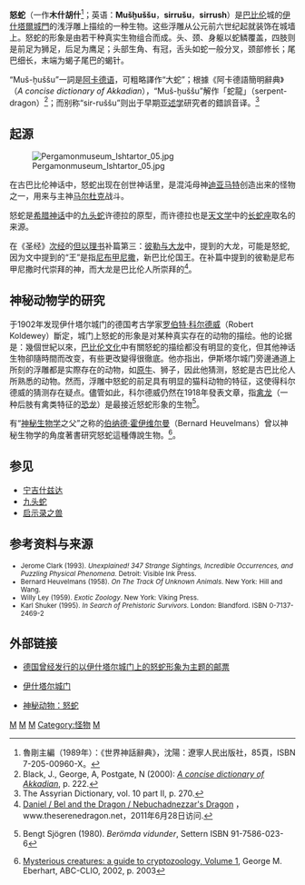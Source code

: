 {{Infobox paranormal creature
|Creature_Name  = 怒蛇 𒈲𒄭𒄊
|Image_Name     = Pergamonmuseum Ishtartor 02.jpg
|Image_Caption  = [[佩加蒙博物館|佩加蒙博物館]]收藏的关于怒蛇的[[浅浮雕|浅浮雕]]
|编组       =
|sub_grouping   = [[龙|龙]]
|AKA            =
|similar_creatures = [[九头蛇|许德拉]]
|神话     = [[巴比伦神话|巴比伦神话]]
|地点         = [[美索不达米亚|美索不达米亚]]
}}

'''怒蛇'''（一作'''木什胡什'''<ref>魯剛主編（1989年）：《世界神話辭典》，沈陽：遼寧人民出版社，85頁，ISBN 7-205-00960-X。</ref>；英语：'''Mušḫuššu'''，'''sirrušu'''，'''sirrush'''）是[[巴比伦|巴比伦]]城的[[伊什塔爾城門|伊什塔爾城門]]的浅浮雕上描绘的一种生物。这些浮雕从公元前六世纪起就装饰在城墙上。怒蛇的形象是由若干种真实生物组合而成。头、颈、身躯以蛇鳞覆盖，四肢则是前足为狮足，后足为鹰足；头部生角、有冠，舌头如蛇一般分叉，颈部修长；尾巴细长，末端为蝎子尾巴的蝎针。

“Muš-ḫuššu”一詞是[[阿卡德语|阿卡德语]]，可粗略譯作“大蛇”；根據《阿卡德語簡明辭典》（''A concise dictionary of Akkadian''），“Muš-ḫuššu”解作「蛇龍」（serpent-dragon）<ref>Black, J., George, A, Postgate, N (2000): [http://books.google.co.uk/books?id=-qIuVCsRb98C&printsec=frontcover#v=onepage&q&f=false ''A concise dictionary of Akkadian''], p. 222.</ref>；而别称“sir-ruššu”则出于早期[[亚述学|亚述学]]研究者的錯誤音译。<ref>The Assyrian Dictionary, vol. 10 part II, p. 270.</ref>

==起源==
[[Image:Pergamonmuseum_Ishtartor_05.jpg|thumb]]

在古巴比伦神话中，怒蛇出现在创世神话里，是混沌母神[[迪亚马特|迪亚马特]]创造出来的怪物之一，用来与主神[[马尔杜克|马尔杜克]]战斗。

怒蛇是[[希腊神话|希腊神话]]中的[[九头蛇|九头蛇]]许德拉的原型，而许德拉也是[[天文学|天文学]]中的[[长蛇座|长蛇座]]取名的来源。

在《圣经》[[次经|次经]]的[[但以理书|但以理书]]补篇第三：[[彼勒与大龙|彼勒与大龙]]中，提到的大龙，可能是怒蛇, 因为文中提到的“王”是指[[尼布甲尼撒二世|尼布甲尼撒]]，新巴比伦国王。在补篇中提到的彼勒是尼布甲尼撒时代崇拜的神，而大龙是巴比伦人所崇拜的<ref>[http://www.theserenedragon.net/Tales/babylon-daniel.html Daniel / Bel and the Dragon / Nebuchadnezzar's Dragon] {{Wayback|url=http://www.theserenedragon.net/Tales/babylon-daniel.html |date=20110210120457 }}，www.theserenedragon.net，2011年6月28日访问.</ref>。

==神秘动物学的研究==
{{see|魔克拉-姆邊貝|活恐龙}}
于1902年发现伊什塔尔城门的德国考古学家[[罗伯特·科尔德威|罗伯特·科尔德威]]（Robert Koldewey）斷定，城门上怒蛇的形象是对某种真实存在的动物的描绘。他的论据是：幾個世紀以來，[[巴比倫尼亞|巴比伦文化]]中有關怒蛇的描绘都没有明显的变化，但其他神话生物卻隨時間而改变，有些更改變得很徹底。他亦指出，伊斯塔尔城门旁邊通道上所刻的浮雕都是实際存在的动物，如[[原牛|原牛]]、狮子，因此他猜测，怒蛇是古巴比伦人所熟悉的动物。然而，浮雕中怒蛇的前足具有明显的猫科动物的特征，这使得科尔德威的猜测存在疑点。儘管如此，科尔德威仍然在1918年發表文章，指[[禽龙|禽龙]]（一种后肢有禽类特征的[[恐龙|恐龙]]）是最接近怒蛇形象的生物<ref>{{sv}}Bengt Sjögren (1980). ''Berömda vidunder'', Settern ISBN 91-7586-023-6</ref>。

有“[[神秘生物学|神秘生物学]]之父”之称的[[伯纳德·霍伊维尔曼|伯纳德·霍伊维尔曼]]（Bernard Heuvelmans）曾以神秘生物学的角度著書研究怒蛇這種傳說生物。<ref>[http://books.google.com/books?id=z9gMsCUtCZUC&pg=PA203&dq=Bernard+Heuvelmans+intitle:Mysterious+intitle:creatures&hl=en&ei=9-63TY36DsaohAemq4mJDw&sa=X&oi=book_result&ct=result&resnum=1&ved=0CCgQ6AEwAA#v=onepage&q=Bernard%20Heuvelmans%20intitle%3AMysterious%20intitle%3Acreatures&f=false Mysterious creatures: a guide to cryptozoology, Volume 1], George M. Eberhart, ABC-CLIO, 2002, p. 2003</ref>。

==参见==
{{Portal|神話|Draig.svg}}
*[[宁吉什兹达|宁吉什兹达]]
*[[九头蛇|九头蛇]]
*[[启示录之兽|启示录之兽]]

==参考资料与来源==
{{reflist}}

<small>
*Jerome Clark (1993). ''Unexplained! 347 Strange Sightings, Incredible Occurrences, and Puzzling Physical Phenomena''. Detroit: Visible Ink Press.
*Bernard Heuvelmans (1958). ''On The Track Of Unknown Animals''. New York: Hill and Wang.
*Willy Ley (1959). ''Exotic Zoology''. New York: Viking Press.
*Karl Shuker (1995). ''In Search of Prehistoric Survivors.'' London: Blandford. ISBN 0-7137-2469-2
</small>

==外部链接==
*{{en}}[http://www.pibburns.com/cryptost/sirrush.htm 德国曾经发行的以伊什塔尔城门上的怒蛇形象为主题的邮票] {{Wayback|url=http://www.pibburns.com/cryptost/sirrush.htm |date=20210309202824 }}
*{{en}}[https://web.archive.org/web/20150403004138/http://www.ishtartemple.org/IshtarGate.htm 伊什塔尔城门]
*{{en}}[http://www.newanimal.org/sirr.htm 神秘动物：怒蛇] {{Wayback|url=http://www.newanimal.org/sirr.htm |date=20201127014922 }}

[[Category:巴比伦|M]]
[[Category:美索不达米亚神话|M]]
[[Category:亞洲傳說生物|M]]
[[Category:怪物|Category:怪物]]

[[Category:龙_(西方)|M]]